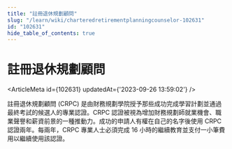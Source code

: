 ```yaml
---
title: "註冊退休規劃顧問"
slug: "/learn/wiki/charteredretirementplanningcounselor-102631"
id: "102631"
hide_table_of_contents: true
---
```



# 註冊退休規劃顧問

<ArticleMeta id={102631} updatedAt={'2023-09-26 13:59:02'} />
<div className='border-solid border-b border-t-0 my-4 border-[var(--ifm-color-gray-300)]' />

註冊退休規劃顧問 (CRPC) 是由財務規劃學院授予那些成功完成學習計劃並通過最終考試的候選人的專業認證。CRPC 認證被視為增加財務規劃師就業機會、職業聲譽和薪資前景的一種推動力。成功的申請人有權在自己的名字後使用 CRPC 認證兩年。每兩年，CRPC 專業人士必須完成 16 小時的繼續教育並支付一小筆費用以繼續使用該認證。
